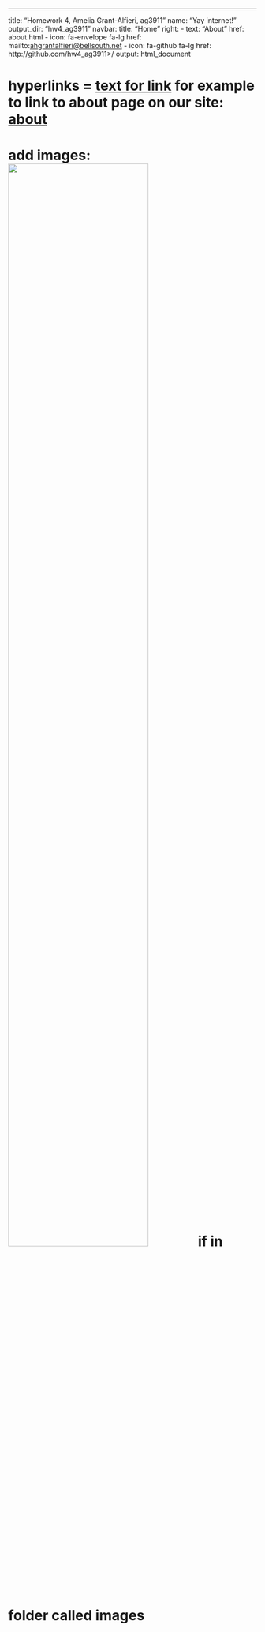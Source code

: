 ---
title: "Homework 4, Amelia Grant-Alfieri, ag3911"
name: "Yay internet!"
output_dir: "hw4_ag3911"
navbar:
  title: "Home"
  right:
    - text: "About"
      href: about.html
    - icon: fa-envelope fa-lg
      href: mailto:<ahgrantalfieri@bellsouth.net>
    - icon: fa-github fa-lg
      href: http://github.com/hw4_ag3911>/
output:
  html_document
  
# hyperlinks = [text for link](address.of.link) for example to link to about page on our site: [about](about.html)

# add images: <img src="images/image.jpg" style="width:75%"> if in folder called images


